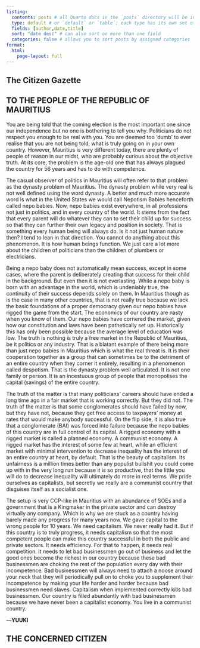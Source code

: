 ```yaml
---
listing: 
  contents: posts # all Quarto docs in the `posts` directory will be included on your listing page
  type: default # or `default` or `table`; each type has its own set of yaml options to include
  fields: [author,date,title]
  sort: "date desc" # can also sort on more than one field
  categories: false # allows you to sort posts by assigned categories
format: 
  html:
    page-layout: full
---
```


:::{.box .bs-right}

# The Citizen Gazette
:::

:::{.box .bs-bottom .ji}
:::{.center}
## TO THE PEOPLE OF THE REPUBLIC OF MAURITIUS   
:::

You are being told that the coming election is the most important one since our independence but no one is bothering to tell you why. Politicians do not respect you enough to be real with you. You are deemed too 'dumb' to ever realise that you are not being told, what is truly going on in your own country. However, Mauritius is very different today, there are plenty of people of reason in our midst, who are probably curious about the objective truth. At its core, the problem is the age-old one that has always plagued the country for 56 years and has to do with competence.

The casual observer of politics in Mauritius will often refer to that problem as the dynasty problem of Mauritius. The dynasty problem while very real is not well defined using the word dynasty. A better and much more accurate word is what in the United States we would call Nepotism Babies henceforth called nepo babies. Now, nepo babies exist everywhere, in all professions not just in politics, and in every country of the world. It stems from the fact that every parent will do whatever they can to set their child up for success so that they can further their own legacy and position in society. That is something every human being will always do. Is it not just human nature then? I tend to lean in that direction. You cannot do anything about this phenomenon. It is how human beings function. We just care a lot more about the children of politicians than the children of plumbers or electricians.

Being a nepo baby does not automatically mean success, except in some cases, where the parent is deliberately creating that success for their child in the background. But even then it is not everlasting. While a nepo baby is born with an advantage in the world, which is undeniably true, the continuity of their success depends solely on them. In Mauritius though as is the case in many other countries, that is not really true because we lack the basic foundations of a proper democracy given our nepo babies have rigged the game from the start. The economics of our country are nasty when you know of them. Our nepo babies have cornered the market, given how our constitution and laws have been pathetically set up. Historically this has only been possible because the average level of education was low. The truth is nothing is truly a free market in the Republic of Mauritius, be it politics or any industry. That is a blatant example of there being more than just nepo babies in Mauritius which is what the real threat is. It is their cooperation together as a group that can sometimes be to the detriment of an entire country when they corner it entirely, resulting in a phenomenon called despotism. That is the dynasty problem well articulated. It is not one family or person. It is an incestuous group of people that monopolises the capital (savings) of the entire country.

The truth of the matter is that many politicians' careers should have ended a long time ago in a fair market that is working correctly. But they did not. The truth of the matter is that some conglomerates should have failed by now, but they have not, because they get free access to taxpayers' money at rates that would make anybody successful. On the flip side, it is also true that a conglomerate (BAI) was forced into failure because the nepo babies of this country are in full control of its capital. A rigged economy with a rigged market is called a planned economy. A communist economy. A rigged market has the interest of some few at heart, while an efficient market with minimal intervention to decrease inequality has the interest of an entire country at heart, by default. That is the beauty of capitalism. Its unfairness is a million times better than any populist bullshit you could come up with in the very long run because it is so productive, that the little you will do to decrease inequality will ultimately do more in real terms. We pride ourselves as capitalists, but secretly we really are a communist country that disguises itself as a socialist one.

The setup is very CCP-like in Mauritius with an abundance of SOEs and a government that is a Kingmaker in the private sector and can destroy virtually any company. Which is why we are stuck as a country having barely made any progress for many years now. We gave capital to the wrong people for 10 years. We need capitalism. We never really had it. But if this country is to truly progress, it needs capitalism so that the most competent people can make this country successful in both the public and private sectors. It needs efficiency. For that to happen, it needs real competition. It needs to let bad businessmen go out of business and let the good ones become the richest in our country because these bad businessmen are choking the rest of the population every day with their incompetence. Bad businessmen will always need to attach a noose around your neck that they will periodically pull on to choke you to supplement their incompetence by making your life harder and harder because bad businessmen need slaves. Capitalism when implemented correctly kills bad businessmen. Our country is filled abundantly with bad businessmen because we have never been a capitalist economy. You live in a communist country.

---**YUUKI**


:::

:::{.center .box .bs-right}
# THE CONCERNED CITIZEN
:::
